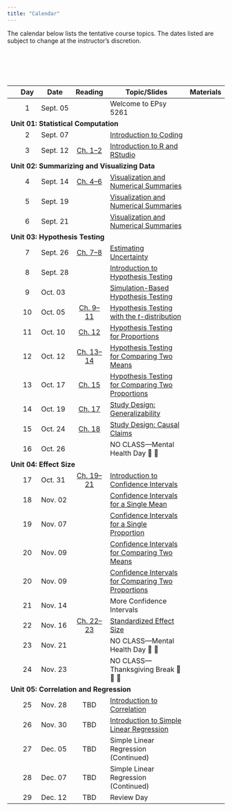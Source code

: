```yaml
---
title: "Calendar"
---
```



The calendar below lists the tentative course topics. The dates listed are subject to change at the instructor's discretion.

<!-- As part of the course, there are several articles, papers and technical reports that you will need to read during the semester. Most of the articles themselves are accessible through the [University of Minnesota library website](http://www.lib.umn.edu). In order to access the full text of some of the articles, you will need to log in using your University x500 username and password. More detailed information, including references or links to specific readings, are linked under the day's "Reading". -->

<br /><br />


<br />


<table class="table">

<thead>
<tr>
<th style="width:5%;text-align:center"></th>
<th style="width:10%;text-align:center"">Day</th>
<th style="width:10%;">Date</th>
<th style="width:15%;text-align:center">Reading</th>
<th style="width:50%;">Topic/Slides</th>
<th style="width:10%;text-align:center">Materials</th>
</tr>
</thead>


<tbody>

<!-- <span style="margin-left:5px; color:#5a067d;font-size:12px;">*[Notes and Script file updated 09-24-2019]*</span></td> -->

<!-- READING <a class="my-link" href="readings/00-welcome-to-8264.html"><span class="fa fa-book"></span></a> -->

<tr>
<td align="center" style="vertical-align:middle;">&nbsp;</td>
<td align="center" style="vertical-align:middle;">1</td>
<td style="vertical-align:middle;">Sept. 05</td>
<td align="center" style="vertical-align:middle;"></td>
<td>Welcome to EPsy 5261</td>
<td align="center" style="vertical-align:middle;">&nbsp;</td>
</tr>


<!-- Unit 01: STATISTICAL COMPUTATION -->

<tr>
<td colspan="5"><b>Unit 01: Statistical Computation</b></td>
</tr>


<tr>
<td align="center" style="vertical-align:middle;">&nbsp;</td>
<td align="center" style="vertical-align:middle;">2</td>
<td style="vertical-align:middle;">Sept. 07</td>
<td align="center" style="vertical-align:middle;"></td>
<td>
  [Introduction to Coding](https://raw.githubusercontent.com/zief0002/barbieland/main/files/slides/day-02.pdf)
</td>
<td align="center" style="vertical-align:middle;">
  [<span class="fa-solid fa-folder"></span>](https://raw.githubusercontent.com/zief0002/barbieland/main/files/activities/day02.zip)
</td>
</tr>


<tr>
<td align="center" style="vertical-align:middle;">&nbsp;</td>
<td align="center" style="vertical-align:middle;">3</td>
<td style="vertical-align:middle;">Sept. 12</td>
<td align="center" style="vertical-align:middle;">
  [Ch. 1--2](https://zief0002.github.io/epsy-5261/01-01-r-and-rstudio-installation.html)
</td>
<td>
  [Introduction to R and RStudio](https://raw.githubusercontent.com/zief0002/barbieland/main/files/slides/day-03.pdf)
</td>
<td align="center" style="vertical-align:middle;">
  [<span class="fa-solid fa-folder"></span>](https://raw.githubusercontent.com/zief0002/barbieland/main/files/activities/day03.zip)
</td>
</tr>

<!-- Unit 02: SUMMARIZING AND VISUALIZING DATA -->

<tr>
<td colspan="5"><b>Unit 02: Summarizing and Visualizing Data</b></td>
</tr>


<tr>
<td align="center" style="vertical-align:middle;">&nbsp;</td>
<td align="center" style="vertical-align:middle;">4</td>
<td style="vertical-align:middle;">Sept. 14</td>
<td align="center" style="vertical-align:middle;">
  [Ch. 4--6](https://zief0002.github.io/epsy-5261/02-01-data-structure-and-attributes.html)
</td>
<td>
  [Visualization and Numerical Summaries](https://raw.githubusercontent.com/zief0002/barbieland/main/files/slides/day-04.pdf)
</td>
<td align="center" style="vertical-align:middle;">
  [<span class="fa-solid fa-folder"></span>](https://raw.githubusercontent.com/zief0002/barbieland/main/files/activities/day04.zip)
</td>
</tr>

<!-- <tr> -->
<!-- <td></td> -->
<!-- <td style="vertical-align:middle; background-color:#e0bed1;">**Lab Assignment #1 Due**</td> -->
<!-- <td align="center" style="vertical-align:middle;"> -->
<!--   <a class="my-link" href="files/day04.zip"><span class="fa-solid fa-file-signature"></span></a> -->
<!-- </td> -->
<!-- </tr> -->


<tr>
<td align="center" style="vertical-align:middle;">&nbsp;</td>
<td align="center" style="vertical-align:middle;">5</td>
<td style="vertical-align:middle;">Sept. 19</td>
<td align="center" style="vertical-align:middle;"></td>
<td>
  [Visualization and Numerical Summaries](https://raw.githubusercontent.com/zief0002/barbieland/main/files/slides/day-05.pdf)
</td>
<td align="center" style="vertical-align:middle;">
  [<span class="fa-solid fa-folder">](https://raw.githubusercontent.com/zief0002/barbieland/main/files/activities/day05.zip)
</td>
</tr>

<tr>
<td align="center" style="vertical-align:middle;">&nbsp;</td>
<td align="center" style="vertical-align:middle;">6</td>
<td style="vertical-align:middle;">Sept. 21</td>
<td align="center" style="vertical-align:middle;"></td>
<td>
  [Visualization and Numerical Summaries](https://raw.githubusercontent.com/zief0002/barbieland/main/files/slides/day-05.pdf)
</td>
<td align="center" style="vertical-align:middle;">
  [<span class="fa-solid fa-folder">](https://raw.githubusercontent.com/zief0002/barbieland/main/files/activities/day05.zip)
</td>
</tr>


<!-- Unit 03: HYPOTHESIS TESTING -->

<tr>
<td colspan="5"><b>Unit 03: Hypothesis Testing</b></td>
</tr>


<tr>
<td align="center" style="vertical-align:middle;">&nbsp;</td>
<td align="center" style="vertical-align:middle;">7</td>
<td style="vertical-align:middle;">Sept. 26</td>
<td align="center" style="vertical-align:middle;">
  [Ch. 7--8](https://zief0002.github.io/epsy-5261/04-01-case-study-teen-sleep.html)
</td>
<td>
  [Estimating Uncertainty](https://raw.githubusercontent.com/zief0002/barbieland/main/files/slides/day-06.pdf)
</td>
<td align="center" style="vertical-align:middle;">
  [<span class="fa-solid fa-folder"></span>](https://raw.githubusercontent.com/zief0002/barbieland/main/files/activities/day06.zip)
</td>
</tr>


<tr>
<td align="center" style="vertical-align:middle;">&nbsp;</td>
<td align="center" style="vertical-align:middle;">8</td>
<td style="vertical-align:middle;">Sept. 28</td>
<td align="center" style="vertical-align:middle;"></td>
<td>
  [Introduction to Hypothesis Testing](https://raw.githubusercontent.com/zief0002/barbieland/main/files/slides/day-07.pdf)
</td>
<td align="center" style="vertical-align:middle;">
  [<span class="fa-solid fa-folder"></span>](https://raw.githubusercontent.com/zief0002/barbieland/main/files/activities/day07.zip)
</td>
</tr>


<tr>
<td align="center" style="vertical-align:middle;">&nbsp;</td>
<td align="center" style="vertical-align:middle;">9</td>
<td style="vertical-align:middle;">Oct. 03</td>
<td align="center" style="vertical-align:middle;"></td>
<td>
  [Simulation-Based Hypothesis Testing](https://raw.githubusercontent.com/zief0002/barbieland/main/files/slides/day-08.pdf)
</td>
<td align="center" style="vertical-align:middle;">
  [<span class="fa-solid fa-folder"></span>](https://raw.githubusercontent.com/zief0002/barbieland/main/files/activities/day08.zip)
</td>
</tr>


<tr>
<td align="center" style="vertical-align:middle;">&nbsp;</td>
<td align="center" style="vertical-align:middle;">10</td>
<td style="vertical-align:middle;">Oct. 05</td>
<td align="center" style="vertical-align:middle;">
  [Ch. 9--11](https://zief0002.github.io/epsy-5261/04-03-one-sample-test.html)
</td>
<td>
  [Hypothesis Testing with the *t*-distribution](https://raw.githubusercontent.com/zief0002/barbieland/main/files/slides/day-09.pdf)
</td>
<td align="center" style="vertical-align:middle;">
  [<span class="fa-solid fa-folder"></span>](https://raw.githubusercontent.com/zief0002/barbieland/main/files/activities/day09.zip)
</td>
</tr>


<tr>
<td align="center" style="vertical-align:middle;">&nbsp;</td>
<td align="center" style="vertical-align:middle;">11</td>
<td style="vertical-align:middle;">Oct. 10</td>
<td align="center" style="vertical-align:middle;">
  [Ch. 12](https://zief0002.github.io/epsy-5261/04-06-one-sample-test-proportions.html)
</td>
<td>
  [Hypothesis Testing for Proportions](https://raw.githubusercontent.com/zief0002/barbieland/main/files/slides/day-10.pdf)
</td>
<td align="center" style="vertical-align:middle;">
  [<span class="fa-solid fa-folder">](https://raw.githubusercontent.com/zief0002/barbieland/main/files/activities/day10.zip)
</td>
</tr>


<tr>
<td align="center" style="vertical-align:middle;">&nbsp;</td>
<td align="center" style="vertical-align:middle;">12</td>
<td style="vertical-align:middle;">Oct. 12</td>
<td align="center" style="vertical-align:middle;">
  [Ch. 13--14](https://zief0002.github.io/epsy-5261/05-01-two-sample-t-test.html)
</td>
<td>
  [Hypothesis Testing for Comparing Two Means](https://raw.githubusercontent.com/zief0002/barbieland/main/files/slides/day-11.pdf)
</td>
<td align="center" style="vertical-align:middle;">
  [<span class="fa-solid fa-folder"></span>](https://raw.githubusercontent.com/zief0002/barbieland/main/files/activities/day11.zip)
</td>
</tr>


<tr>
<td align="center" style="vertical-align:middle;">&nbsp;</td>
<td align="center" style="vertical-align:middle;">13</td>
<td style="vertical-align:middle;">Oct. 17</td>
<td align="center" style="vertical-align:middle;">
  [Ch. 15](https://zief0002.github.io/epsy-5261/05-03-two-sample-test-proportions.html)
</td>
<td>
  [Hypothesis Testing for Comparing Two Proportions](https://raw.githubusercontent.com/zief0002/barbieland/main/files/slides/day-12.pdf)
</td>
<td align="center" style="vertical-align:middle;">
  [<span class="fa-solid fa-folder"></span>](https://raw.githubusercontent.com/zief0002/barbieland/main/files/activities/day12.zip)
</td>
</tr>


<tr>
<td align="center" style="vertical-align:middle;">&nbsp;</td>
<td align="center" style="vertical-align:middle;">14</td>
<td style="vertical-align:middle;">Oct. 19</td>
<td align="center" style="vertical-align:middle;">
  [Ch. 17](https://zief0002.github.io/epsy-5261/06-01-generalization.html)
</td>
<td>
  [Study Design: Generalizability](https://raw.githubusercontent.com/zief0002/barbieland/main/files/slides/day-13.pdf)
</td>
<td align="center" style="vertical-align:middle;">
  [<span class="fa-solid fa-folder"></span>](https://raw.githubusercontent.com/zief0002/barbieland/main/files/activities/day13.zip)
</td>
</tr>


<tr>
<td align="center" style="vertical-align:middle;">&nbsp;</td>
<td align="center" style="vertical-align:middle;">15</td>
<td style="vertical-align:middle;">Oct. 24</td>
<td align="center" style="vertical-align:middle;">
  [Ch. 18](https://zief0002.github.io/epsy-5261/06-02-cause-and-effect.html)
</td>
<td>
  [Study Design: Causal Claims](https://raw.githubusercontent.com/zief0002/barbieland/main/files/slides/day-14.pdf)
</td>
<td align="center" style="vertical-align:middle;">
  [<span class="fa-solid fa-folder"></span>](https://raw.githubusercontent.com/zief0002/barbieland/main/files/activities/day14.zip)
</td>
</tr>


<tr>
<td align="center" style="vertical-align:middle;">&nbsp;</td>
<td align="center" style="vertical-align:middle;">16</td>
<td style="vertical-align:middle;">Oct. 26</td>
<td align="center" style="vertical-align:middle;"></td>
<td style="vertical-align:middle;">NO CLASS---Mental Health Day 🛌 🍷</td>
<td align="center" style="vertical-align:middle;"></td>
</tr>


<!-- Unit 04: EFFECT SIZE -->

<tr>
<td colspan="5"><b>Unit 04: Effect Size</b></td>
</tr>


<tr>
<td align="center" style="vertical-align:middle;">&nbsp;</td>
<td align="center" style="vertical-align:middle;">17</td>
<td style="vertical-align:middle;">Oct. 31</td>
<td align="center" style="vertical-align:middle;">
  [Ch. 19--21](https://zief0002.github.io/epsy-5261/07-01-confidence-intervals.html)
</td>
<td>
  [Introduction to Confidence Intervals](https://raw.githubusercontent.com/zief0002/barbieland/main/files/slides/day-16.pdf)
</td>
<td align="center" style="vertical-align:middle;">
  [<span class="fa-solid fa-folder"></span>](files/activities/day16.zip)
</td>
</tr>


<tr>
<td align="center" style="vertical-align:middle;">&nbsp;</td>
<td align="center" style="vertical-align:middle;">18</td>
<td style="vertical-align:middle;">Nov. 02</td>
<td align="center" style="vertical-align:middle;"></td>
<td>
  [Confidence Intervals for a Single Mean](https://raw.githubusercontent.com/zief0002/barbieland/main/files/slides/day-17.pdf)
</td>
<td align="center" style="vertical-align:middle;">
  [<span class="fa-solid fa-folder"></span>](files/activities/day17.zip)
</td>
</tr>


<tr>
<td align="center" style="vertical-align:middle;">&nbsp;</td>
<td align="center" style="vertical-align:middle;">19</td>
<td style="vertical-align:middle;">Nov. 07</td>
<td align="center" style="vertical-align:middle;"></td>
<td>
  <!-- Confidence Intervals for a Single Proportion -->
  [Confidence Intervals for a Single Proportion](https://raw.githubusercontent.com/zief0002/barbieland/main/files/slides/day-18.pdf)
</td>
<td align="center" style="vertical-align:middle;">
  [<span class="fa-solid fa-folder"></span>](files/activities/day18.zip)
</td>
</tr>


<tr>
<td align="center" style="vertical-align:middle;">&nbsp;</td>
<td align="center" style="vertical-align:middle;">20</td>
<td style="vertical-align:middle;">Nov. 09</td>
<td align="center" style="vertical-align:middle;"></td>
<td>
<!-- Confidence Intervals for Comparing Two Means -->
  [Confidence Intervals for Comparing Two Means](https://raw.githubusercontent.com/zief0002/barbieland/main/files/slides/day-19.pdf)
</td>
<td align="center" style="vertical-align:middle;">
  [<span class="fa-solid fa-folder"></span>](files/activities/day19.zip)
</td>
</tr>


<tr>
<td align="center" style="vertical-align:middle;">&nbsp;</td>
<td align="center" style="vertical-align:middle;">20</td>
<td style="vertical-align:middle;">Nov. 09</td>
<td align="center" style="vertical-align:middle;"></td>
<td>
<!-- Confidence Intervals for Comparing Two Proportions -->
  [Confidence Intervals for Comparing Two Proportions](https://raw.githubusercontent.com/zief0002/barbieland/main/files/slides/day-20.pdf)
</td>
<td align="center" style="vertical-align:middle;">
  [<span class="fa-solid fa-folder"></span>](files/activities/day20.zip)
</td>
</tr>


<tr>
<td align="center" style="vertical-align:middle;">&nbsp;</td>
<td align="center" style="vertical-align:middle;">21</td>
<td style="vertical-align:middle;">Nov. 14</td>
<td align="center" style="vertical-align:middle;"></td>
<td>
More Confidence Intervals<br />
</td>
<td align="center" style="vertical-align:middle;">
  [<span class="fa-solid fa-folder"></span>](files/activities/day21.zip)
</td>
</tr>


<tr>
<td align="center" style="vertical-align:middle;">&nbsp;</td>
<td align="center" style="vertical-align:middle;">22</td>
<td style="vertical-align:middle;">Nov. 16</td>
<td align="center" style="vertical-align:middle;">
  [Ch. 22--23](https://zief0002.github.io/epsy-5261/07-04-standardized-effects-means.html)
</td>
<td>
  <!-- Standardized Effect Size -->
  [Standardized Effect Size](https://raw.githubusercontent.com/zief0002/barbieland/main/files/slides/day-22.pdf)
</td>
<td align="center" style="vertical-align:middle;">
  [<span class="fa-solid fa-folder"></span>](files/activities/day22.zip)
</td>
</tr>


<tr>
<td align="center" style="vertical-align:middle;">&nbsp;</td>
<td align="center" style="vertical-align:middle;">23</td>
<td style="vertical-align:middle;">Nov. 21</td>
<td align="center" style="vertical-align:middle;"></td>
<td style="vertical-align:middle;">NO CLASS---Mental Health Day 🛌 🍷</td>
<td align="center" style="vertical-align:middle;"></td>
</tr>


<tr>
<td align="center" style="vertical-align:middle;">&nbsp;</td>
<td align="center" style="vertical-align:middle;">24</td>
<td style="vertical-align:middle;">Nov. 23</td>
<td align="center" style="vertical-align:middle;"></td>
<td style="vertical-align:middle;">NO CLASS---Thanksgiving Break 🦃 🌽 🥧</td>
<td align="center" style="vertical-align:middle;"></td>
</tr>


<!-- Unit 05: CORRELATION AND REGRESSION -->

<tr>
<td colspan="5"><b>Unit 05: Correlation and Regression</b></td>
</tr>


<tr>
<td align="center" style="vertical-align:middle;">&nbsp;</td>
<td align="center" style="vertical-align:middle;">25</td>
<td style="vertical-align:middle;">Nov. 28</td>
<td align="center" style="vertical-align:middle;">
  TBD
</td>
<td>
  [Introduction to Correlation](https://raw.githubusercontent.com/zief0002/barbieland/main/files/slides/day-25.pdf)
</td>
<td align="center" style="vertical-align:middle;">
  [<span class="fa-solid fa-folder"></span>](files/activities/day25.zip)
</td>
</tr>


<tr>
<td align="center" style="vertical-align:middle;">&nbsp;</td>
<td align="center" style="vertical-align:middle;">26</td>
<td style="vertical-align:middle;">Nov. 30</td>
<td align="center" style="vertical-align:middle;">
  TBD
</td>
<td>
  [Introduction to Simple Linear Regression](https://raw.githubusercontent.com/zief0002/barbieland/main/files/slides/day-26.pdf)
</td>
<td align="center" style="vertical-align:middle;">
  [<span class="fa-solid fa-folder"></span>](files/activities/day26.zip)
</td>
</tr>


<tr>
<td align="center" style="vertical-align:middle;">&nbsp;</td>
<td align="center" style="vertical-align:middle;">27</td>
<td style="vertical-align:middle;">Dec. 05</td>
<td align="center" style="vertical-align:middle;">
  TBD
</td>
<td>
Simple Linear Regression (Continued)
  <!-- [Simple Linear Regression (Continued)](https://raw.githubusercontent.com/zief0002/barbieland/main/files/slides/day-27.pdf) -->
</td>
<td align="center" style="vertical-align:middle;">
  <!-- [<span class="fa-solid fa-folder"></span>](files/activities/day27.zip) -->
</td>
</tr>


<tr>
<td align="center" style="vertical-align:middle;">&nbsp;</td>
<td align="center" style="vertical-align:middle;">28</td>
<td style="vertical-align:middle;">Dec. 07</td>
<td align="center" style="vertical-align:middle;">
  TBD
</td>
<td>
Simple Linear Regression (Continued)
  <!-- [Simple Linear Regression (Continued)](https://raw.githubusercontent.com/zief0002/barbieland/main/files/slides/day-28.pdf) -->
</td>
<td align="center" style="vertical-align:middle;">
  <!-- [<span class="fa-solid fa-folder"></span>](files/activities/day28.zip) -->
</td>
</tr>


<tr>
<td align="center" style="vertical-align:middle;">&nbsp;</td>
<td align="center" style="vertical-align:middle;">29</td>
<td style="vertical-align:middle;">Dec. 12</td>
<td align="center" style="vertical-align:middle;">
  TBD
</td>
<td>
Review Day
  <!-- [Review Day](files/slides/day29.pdf) -->
</td>
<td align="center" style="vertical-align:middle;">
  <!-- [<span class="fa-solid fa-folder"></span>](https://raw.githubusercontent.com/zief0002/barbieland/main/files/slides/day-29.zip) -->
</td>
</tr>





</tbody>
</table>    


